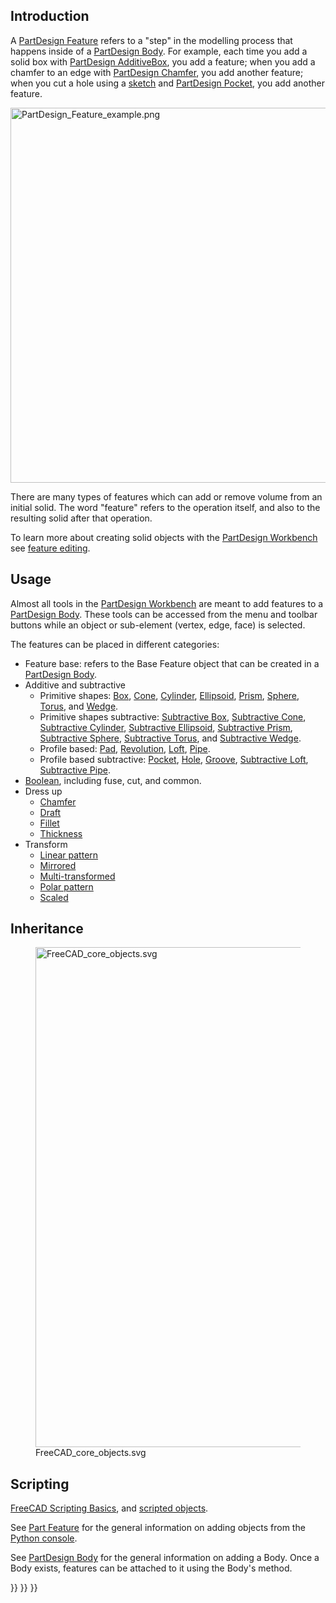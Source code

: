 <languages/>

== Introduction ==

A [[PartDesign Feature|PartDesign Feature]] refers to a "step" in the modelling process that happens inside of a [[PartDesign Body|PartDesign Body]]. For example, each time you add a solid box with [[PartDesign AdditiveBox|PartDesign AdditiveBox]], you add a feature; when you add a chamfer to an edge with [[PartDesign Chamfer|PartDesign Chamfer]], you add another feature; when you cut a hole using a [[Sketch|sketch]] and [[PartDesign Pocket|PartDesign Pocket]], you add another feature.

[[File:PartDesign_Feature_example.png|600px]]
{{Caption|Feature editing in a [[PartDesign_Body|PartDesign Body]] with three sequential features.}}

There are many types of features which can add or remove volume from an initial solid. The word "feature" refers to the operation itself, and also to the resulting solid after that operation.

To learn more about creating solid objects with the [[PartDesign_Workbench|PartDesign Workbench]] see [[Feature_editing|feature editing]].

== Usage ==

Almost all tools in the [[PartDesign_Workbench|PartDesign Workbench]] are meant to add features to a [[PartDesign_Body|PartDesign Body]]. These tools can be accessed from the menu and toolbar buttons while an object or sub-element (vertex, edge, face) is selected.

The features can be placed in different categories:
* Feature base: refers to the Base Feature object that can be created in a [[PartDesign Body|PartDesign Body]].
* Additive and subtractive
** Primitive shapes: [[PartDesign_AdditiveBox|Box]], [[PartDesign_AdditiveCone|Cone]], [[PartDesign_AdditiveCylinder|Cylinder]], [[PartDesign_AdditiveEllipsoid|Ellipsoid]], [[PartDesign_AdditivePrism|Prism]], [[PartDesign_AdditiveSphere|Sphere]], [[PartDesign_AdditiveTorus|Torus]], and [[PartDesign_AdditiveWedge|Wedge]].
** Primitive shapes subtractive: [[PartDesign_SubtractiveBox|Subtractive Box]], [[PartDesign_SubtractiveCone|Subtractive Cone]], [[PartDesign_SubtractiveCylinder|Subtractive Cylinder]], [[PartDesign_SubtractiveEllipsoid|Subtractive Ellipsoid]], [[PartDesign_SubtractivePrism|Subtractive Prism]], [[PartDesign_SubtractiveSphere|Subtractive Sphere]], [[PartDesign_SubtractiveTorus|Subtractive Torus]], and [[PartDesign_SubtractiveWedge|Subtractive Wedge]].
** Profile based: [[PartDesign_Pad|Pad]], [[PartDesign_Revolution|Revolution]], [[PartDesign_AdditiveLoft|Loft]], [[PartDesign_AdditivePipe|Pipe]].
** Profile based subtractive: [[PartDesign_Pocket|Pocket]], [[PartDesign_Hole|Hole]], [[PartDesign_Groove|Groove]], [[PartDesign_SubtractiveLoft|Subtractive Loft]], [[PartDesign_SubtractivePipe|Subtractive Pipe]].
* [[PartDesign_Boolean|Boolean]], including fuse, cut, and common.
* Dress up
** [[PartDesign_Chamfer|Chamfer]]
** [[PartDesign_Draft|Draft]]
** [[PartDesign_Fillet|Fillet]]
** [[PartDesign_Thickness|Thickness]]
* Transform
** [[PartDesign_LinearPattern|Linear pattern]]
** [[PartDesign_Mirrored|Mirrored]]
** [[PartDesign_MultiTransform|Multi-transformed]]
** [[PartDesign_PolarPattern|Polar pattern]]
** [[PartDesign_Scaled|Scaled]]

== Inheritance ==

[[File:FreeCAD_core_objects.svg|800px]]

{{Caption|Simplified diagram of the relationships between the core objects in the program. The {{incode|PartDesign::Feature}} objects are used to build parametric 3D solids, and thus are derived from the basic {{incode|Part::Feature}} object.}}

== Scripting ==

{{Emphasis|See also:}} [[FreeCAD Scripting Basics|FreeCAD Scripting Basics]], and [[scripted objects|scripted objects]].

See [[Part_Feature|Part Feature]] for the general information on adding objects from the [[Python console|Python console]].

See [[PartDesign Body|PartDesign Body]] for the general information on adding a Body. Once a Body exists, features can be attached to it using the Body's {{incode|addObject()}} method.

{{Code|code=
import FreeCAD as App

doc = App.newDocument()
obj = App.ActiveDocument.addObject('PartDesign::Body', 'Body')
obj.Label = "Custom label"

feature = App.ActiveDocument.addObject('PartDesign::AdditiveBox', 'Box')
feature.Width = 200
feature.Length = 300
feature.Height = 500
obj.addObject(feature)
App.ActiveDocument.recompute()

feature2 = App.ActiveDocument.addObject('PartDesign::SubtractiveBox', 'Box')
feature2.Width = 50
feature2.Length = 200
feature2.Height = 400
obj.addObject(feature2)
App.ActiveDocument.recompute()
}}

{{PartDesign Tools navi{{#translation:}}}}
{{Document objects navi{{#translation:}}}}
{{Userdocnavi{{#translation:}}}}